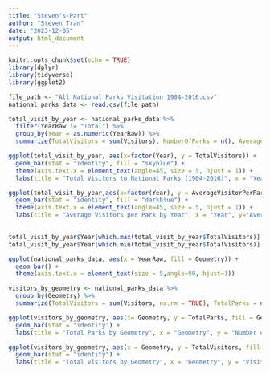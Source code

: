 ```yaml
---
title: "Steven's-Part"
author: "Steven Tran"
date: "2023-12-05"
output: html_document
---
```


```r
knitr::opts_chunk$set(echo = TRUE)
library(dplyr)
library(tidyverse)
library(ggplot2)
```

```r
file_path <- "All National Parks Visitation 1904-2016.csv"
national_parks_data <- read.csv(file_path)
```

```r
total_visit_by_year <- national_parks_data %>%
  filter(YearRaw != "Total") %>%
  group_by(Year = as.numeric(YearRaw)) %>%
  summarize(TotalVisitors = sum(Visitors), NumberOfParks = n(), AverageVisitorPerPark = mean(Visitors))

ggplot(total_visit_by_year, aes(x=factor(Year), y = TotalVisitors)) +
  geom_bar(stat = "identity", fill = "skyblue") +
  theme(axis.text.x = element_text(angle=45, size = 5, hjust = 1)) +
  labs(title = "Total Visitors to National Parks (1904-2016)", x = "Year", y="Total Visitors")

ggplot(total_visit_by_year,aes(x=factor(Year), y = AverageVisitorPerPark)) +
  geom_bar(stat = "identity", fill = "darkblue") +
  theme(axis.text.x = element_text(angle=45, size = 5, hjust = 1)) +
  labs(title = "Average Visitors per Park by Year", x = "Year", y="Average Visitors per Park")
  
```



```r
total_visit_by_year$Year[which.max(total_visit_by_year$TotalVisitors)]
total_visit_by_year$Year[which.min(total_visit_by_year$TotalVisitors)]
```

```r
ggplot(national_parks_data, aes(x = YearRaw, fill = Geometry)) +
  geom_bar() +
  theme(axis.text.x = element_text(size = 5,angle=90, hjust=1))
```

```r
visitors_by_geometry <- national_parks_data %>%
  group_by(Geometry) %>%
  summarize(TotalVisitors = sum(Visitors, na.rm = TRUE), TotalParks = n())

ggplot(visitors_by_geometry, aes(x= Geometry, y = TotalParks, fill = Geometry)) +
  geom_bar(stat = "identity") +
  labs(title = "Total Parks by Geometry", x = "Geometry", y = "Number of National Parks")
```
```r
ggplot(visitors_by_geometry, aes(x = Geometry, y = TotalVisitors, fill = Geometry)) +
  geom_bar(stat = "identity") +
  labs(title = "Total Visitors by Geometry", x = "Geometry", y = "Visitors")
```
